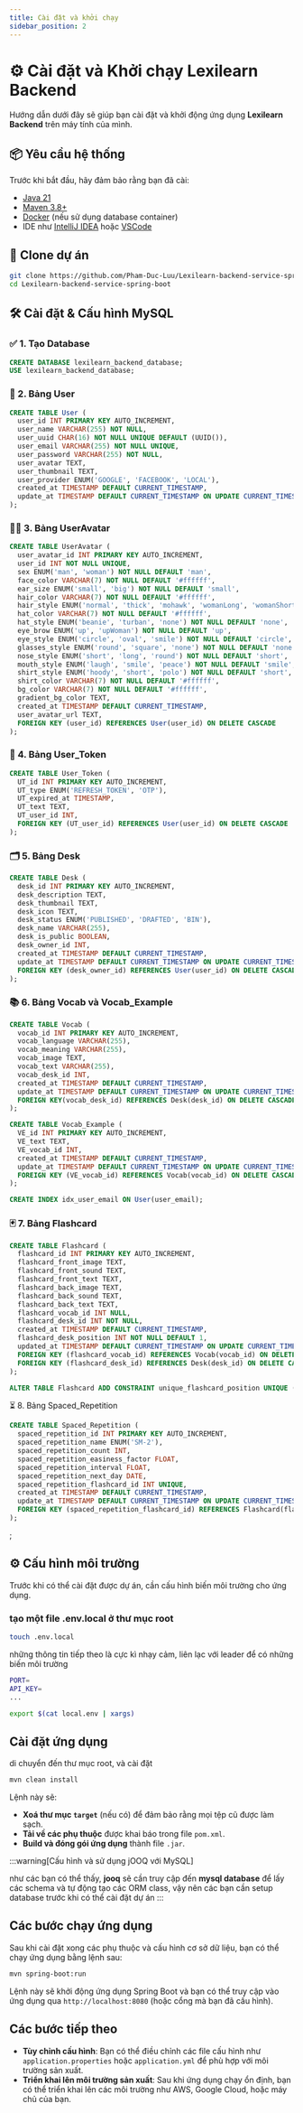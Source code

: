 ```yaml
---
title: Cài đặt và khởi chạy
sidebar_position: 2
---
```


# ⚙️ Cài đặt và Khởi chạy Lexilearn Backend

Hướng dẫn dưới đây sẽ giúp bạn cài đặt và khởi động ứng dụng **Lexilearn Backend** trên máy tính của mình.

## 📦 Yêu cầu hệ thống

Trước khi bắt đầu, hãy đảm bảo rằng bạn đã cài:

- [Java 21](https://jdk.java.net/21/)
- [Maven 3.8+](https://maven.apache.org/download.cgi)
- [Docker](https://www.docker.com/) (nếu sử dụng database container)
- IDE như [IntelliJ IDEA](https://www.jetbrains.com/idea/) hoặc [VSCode](https://code.visualstudio.com/)

## 📁 Clone dự án

```bash
git clone https://github.com/Pham-Duc-Luu/Lexilearn-backend-service-spring-boot.git
cd Lexilearn-backend-service-spring-boot
```

## 🛠️ Cài đặt & Cấu hình MySQL

### ✅ 1. Tạo Database

```sql
CREATE DATABASE lexilearn_backend_database;
USE lexilearn_backend_database;
```

### 👤 2. Bảng User

```sql
CREATE TABLE User (
  user_id INT PRIMARY KEY AUTO_INCREMENT,
  user_name VARCHAR(255) NOT NULL,
  user_uuid CHAR(16) NOT NULL UNIQUE DEFAULT (UUID()),
  user_email VARCHAR(255) NOT NULL UNIQUE,
  user_password VARCHAR(255) NOT NULL,
  user_avatar TEXT,
  user_thumbnail TEXT,
  user_provider ENUM('GOOGLE', 'FACEBOOK', 'LOCAL'),
  created_at TIMESTAMP DEFAULT CURRENT_TIMESTAMP,
  update_at TIMESTAMP DEFAULT CURRENT_TIMESTAMP ON UPDATE CURRENT_TIMESTAMP
);
```

### 🧑‍🎨 3. Bảng UserAvatar

```sql
CREATE TABLE UserAvatar (
  user_avatar_id INT PRIMARY KEY AUTO_INCREMENT,
  user_id INT NOT NULL UNIQUE,
  sex ENUM('man', 'woman') NOT NULL DEFAULT 'man',
  face_color VARCHAR(7) NOT NULL DEFAULT '#ffffff',
  ear_size ENUM('small', 'big') NOT NULL DEFAULT 'small',
  hair_color VARCHAR(7) NOT NULL DEFAULT '#ffffff',
  hair_style ENUM('normal', 'thick', 'mohawk', 'womanLong', 'womanShort') NOT NULL DEFAULT 'normal',
  hat_color VARCHAR(7) NOT NULL DEFAULT '#ffffff',
  hat_style ENUM('beanie', 'turban', 'none') NOT NULL DEFAULT 'none',
  eye_brow ENUM('up', 'upWoman') NOT NULL DEFAULT 'up',
  eye_style ENUM('circle', 'oval', 'smile') NOT NULL DEFAULT 'circle',
  glasses_style ENUM('round', 'square', 'none') NOT NULL DEFAULT 'none',
  nose_style ENUM('short', 'long', 'round') NOT NULL DEFAULT 'short',
  mouth_style ENUM('laugh', 'smile', 'peace') NOT NULL DEFAULT 'smile',
  shirt_style ENUM('hoody', 'short', 'polo') NOT NULL DEFAULT 'short',
  shirt_color VARCHAR(7) NOT NULL DEFAULT '#ffffff',
  bg_color VARCHAR(7) NOT NULL DEFAULT '#ffffff',
  gradient_bg_color TEXT,
  created_at TIMESTAMP DEFAULT CURRENT_TIMESTAMP,
  user_avatar_url TEXT,
  FOREIGN KEY (user_id) REFERENCES User(user_id) ON DELETE CASCADE
);

```

### 🔐 4. Bảng User_Token

```sql
CREATE TABLE User_Token (
  UT_id INT PRIMARY KEY AUTO_INCREMENT,
  UT_type ENUM('REFRESH_TOKEN', 'OTP'),
  UT_expired_at TIMESTAMP,
  UT_text TEXT,
  UT_user_id INT,
  FOREIGN KEY (UT_user_id) REFERENCES User(user_id) ON DELETE CASCADE
);
```

### 🗂️ 5. Bảng Desk

```sql
CREATE TABLE Desk (
  desk_id INT PRIMARY KEY AUTO_INCREMENT,
  desk_description TEXT,
  desk_thumbnail TEXT,
  desk_icon TEXT,
  desk_status ENUM('PUBLISHED', 'DRAFTED', 'BIN'),
  desk_name VARCHAR(255),
  desk_is_public BOOLEAN,
  desk_owner_id INT,
  created_at TIMESTAMP DEFAULT CURRENT_TIMESTAMP,
  update_at TIMESTAMP DEFAULT CURRENT_TIMESTAMP ON UPDATE CURRENT_TIMESTAMP,
  FOREIGN KEY (desk_owner_id) REFERENCES User(user_id) ON DELETE CASCADE
);

```

### 📚 6. Bảng Vocab và Vocab_Example

```sql
CREATE TABLE Vocab (
  vocab_id INT PRIMARY KEY AUTO_INCREMENT,
  vocab_language VARCHAR(255),
  vocab_meaning VARCHAR(255),
  vocab_image TEXT,
  vocab_text VARCHAR(255),
  vocab_desk_id INT,
  created_at TIMESTAMP DEFAULT CURRENT_TIMESTAMP,
  update_at TIMESTAMP DEFAULT CURRENT_TIMESTAMP ON UPDATE CURRENT_TIMESTAMP,
  FOREIGN KEY(vocab_desk_id) REFERENCES Desk(desk_id) ON DELETE CASCADE
);

CREATE TABLE Vocab_Example (
  VE_id INT PRIMARY KEY AUTO_INCREMENT,
  VE_text TEXT,
  VE_vocab_id INT,
  created_at TIMESTAMP DEFAULT CURRENT_TIMESTAMP,
  update_at TIMESTAMP DEFAULT CURRENT_TIMESTAMP ON UPDATE CURRENT_TIMESTAMP,
  FOREIGN KEY (VE_vocab_id) REFERENCES Vocab(vocab_id) ON DELETE CASCADE
);

CREATE INDEX idx_user_email ON User(user_email);

```

### 🃏 7. Bảng Flashcard

```sql
CREATE TABLE Flashcard (
  flashcard_id INT PRIMARY KEY AUTO_INCREMENT,
  flashcard_front_image TEXT,
  flashcard_front_sound TEXT,
  flashcard_front_text TEXT,
  flashcard_back_image TEXT,
  flashcard_back_sound TEXT,
  flashcard_back_text TEXT,
  flashcard_vocab_id INT NULL,
  flashcard_desk_id INT NOT NULL,
  created_at TIMESTAMP DEFAULT CURRENT_TIMESTAMP,
  flashcard_desk_position INT NOT NULL DEFAULT 1,
  updated_at TIMESTAMP DEFAULT CURRENT_TIMESTAMP ON UPDATE CURRENT_TIMESTAMP,
  FOREIGN KEY (flashcard_vocab_id) REFERENCES Vocab(vocab_id) ON DELETE CASCADE,
  FOREIGN KEY (flashcard_desk_id) REFERENCES Desk(desk_id) ON DELETE CASCADE
);

ALTER TABLE Flashcard ADD CONSTRAINT unique_flashcard_position UNIQUE (flashcard_desk_id, flashcard_desk_position);

```

⏳ 8. Bảng Spaced_Repetition

```sql
CREATE TABLE Spaced_Repetition (
  spaced_repetition_id INT PRIMARY KEY AUTO_INCREMENT,
  spaced_repetition_name ENUM('SM-2'),
  spaced_repetition_count INT,
  spaced_repetition_easiness_factor FLOAT,
  spaced_repetition_interval FLOAT,
  spaced_repetition_next_day DATE,
  spaced_repetition_flashcard_id INT UNIQUE,
  created_at TIMESTAMP DEFAULT CURRENT_TIMESTAMP,
  update_at TIMESTAMP DEFAULT CURRENT_TIMESTAMP ON UPDATE CURRENT_TIMESTAMP,
  FOREIGN KEY (spaced_repetition_flashcard_id) REFERENCES Flashcard(flashcard_id) ON DELETE CASCADE
);

```


<DataVisualizer />;

## ⚙️ Cấu hình môi trường

Trước khi có thể cài đặt được dự án, cần cấu hình biến môi trường cho ứng dụng.

### tạo một file .env.local ở thư mục root

```bash
touch .env.local
```

những thông tin tiếp theo là cực kì nhạy cảm, liên lạc với leader để có những biến môi trường

```bash
PORT=
API_KEY=
...
```

```bash
export $(cat local.env | xargs)
```

## Cài đặt ứng dụng

di chuyển đến thư mục root, và cài đặt

```bash
mvn clean install
```

Lệnh này sẽ:

- **Xoá thư mục `target`** (nếu có) để đảm bảo rằng mọi tệp cũ được làm sạch.
- **Tải về các phụ thuộc** được khai báo trong file `pom.xml`.
- **Build và đóng gói ứng dụng** thành file `.jar`.

:::warning[Cấu hình và sử dụng jOOQ với MySQL]

như các bạn có thể thấy, **jooq** sẽ cần truy cập đến **mysql database** để lấy các schema và tự động tạo các ORM class, vậy nên các bạn cần setup database trước khi có thể cài đặt dự án
:::

## Các bước chạy ứng dụng

Sau khi cài đặt xong các phụ thuộc và cấu hình cơ sở dữ liệu, bạn có thể chạy ứng dụng bằng lệnh sau:

```bash
mvn spring-boot:run
```

Lệnh này sẽ khởi động ứng dụng Spring Boot và bạn có thể truy cập vào ứng dụng qua `http://localhost:8080` (hoặc cổng mà bạn đã cấu hình).

## Các bước tiếp theo

- **Tùy chỉnh cấu hình**: Bạn có thể điều chỉnh các file cấu hình như `application.properties` hoặc `application.yml` để phù hợp với môi trường sản xuất.
- **Triển khai lên môi trường sản xuất**: Sau khi ứng dụng chạy ổn định, bạn có thể triển khai lên các môi trường như AWS, Google Cloud, hoặc máy chủ của bạn.
